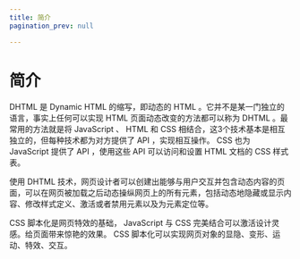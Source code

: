 ```yaml
---
title: 简介
pagination_prev: null

---
```


# 简介

DHTML 是 Dynamic
HTML 的缩写，即动态的 HTML 。它并不是某一门独立的语言，事实上任何可以实现 HTML 页面动态改变的方法都可以称为 DHTML 。最常用的方法就是将 JavaScript 、 HTML 和 CSS 相结合，这3个技术基本是相互独立的，但每种技术都为对方提供了 API ，实现相互操作。 CSS 也为 JavaScript 提供了 API ，使用这些 API 可以访问和设置 HTML 文档的 CSS 样式表。

使用 DHTML 技术，网页设计者可以创建出能够与用户交互并包含动态内容的页面，可以在网页被加载之后动态操纵网页上的所有元素，包括动态地隐藏或显示内容、修改样式定义、激活或者禁用元素以及为元素定位等。

CSS 脚本化是网页特效的基础， JavaScript 与 CSS 完美结合可以激活设计灵感。给页面带来惊艳的效果。 CSS 脚本化可以实现网页对象的显隐、变形、运动、特效、交互。

            